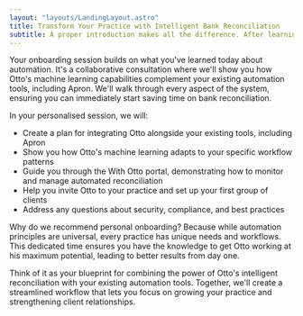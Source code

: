 ```yaml
---
layout: "layouts/LandingLayout.astro"
title: Transform Your Practice with Intelligent Bank Reconciliation
subtitle: A proper introduction makes all the difference. After learning about automation in today's webinar, take the next step towards transforming your practice by booking a personal onboarding session with Otto.
---
```



Your onboarding session builds on what you've learned today about automation. It's a collaborative consultation where we'll show you how Otto's machine learning capabilities complement your existing automation tools, including Apron. We'll walk through every aspect of the system, ensuring you can immediately start saving time on bank reconciliation.

In your personalised session, we will:

- Create a plan for integrating Otto alongside your existing tools, including Apron
- Show you how Otto's machine learning adapts to your specific workflow patterns
- Guide you through the With Otto portal, demonstrating how to monitor and manage automated reconciliation
- Help you invite Otto to your practice and set up your first group of clients
- Address any questions about security, compliance, and best practices

Why do we recommend personal onboarding? Because while automation principles are universal, every practice has unique needs and workflows. This dedicated time ensures you have the knowledge to get Otto working at his maximum potential, leading to better results from day one.

Think of it as your blueprint for combining the power of Otto's intelligent reconciliation with your existing automation tools. Together, we'll create a streamlined workflow that lets you focus on growing your practice and strengthening client relationships.

<BookingForm uuid="a43f7d90-b11f-4b38-9176-9512e9943a37" />
